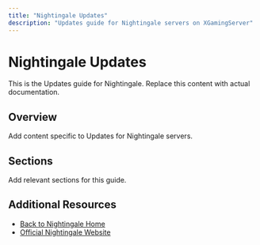 ```yaml
---
title: "Nightingale Updates"
description: "Updates guide for Nightingale servers on XGamingServer"
---
```


# Nightingale Updates

This is the Updates guide for Nightingale. Replace this content with actual documentation.

## Overview

Add content specific to Updates for Nightingale servers.

## Sections

Add relevant sections for this guide.

## Additional Resources

- [Back to Nightingale Home](./index)
- [Official Nightingale Website](https://example.com)

